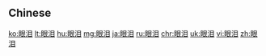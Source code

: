 ==Chinese==
{{zh-see|眼淚}}

[[ko:眼泪]]
[[lt:眼泪]]
[[hu:眼泪]]
[[mg:眼泪]]
[[ja:眼泪]]
[[ru:眼泪]]
[[chr:眼泪]]
[[uk:眼泪]]
[[vi:眼泪]]
[[zh:眼泪]]